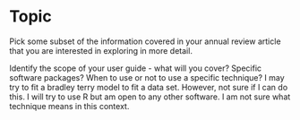 # Topic

Pick some subset of the information covered in your annual review article that you are interested in exploring in more detail. 

Identify the scope of your user guide - what will you cover? Specific software packages? When to use or not to use a specific technique?
I may try to fit a bradley terry model to fit a data set. However, not sure if I can do this. I will try to use R but am open to any other software. I am not sure what technique means in this context.

